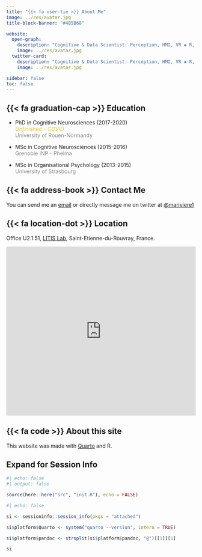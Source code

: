 ```yaml
---
title: "{{< fa user-tie >}} About Me"
image: ../res/avatar.jpg
title-block-banner: "#4B5B68"

website:
  open-graph:
    description: "Cognitive & Data Scientist: Perception, HMI, VR ◈ R, Stats, Bayes"
    image: ../res/avatar.jpg
  twitter-card:
    description: "Cognitive & Data Scientist: Perception, HMI, VR ◈ R, Stats, Bayes"
    image: ../res/avatar.jpg

sidebar: false
toc: false
---
```


## {{< fa graduation-cap >}} Education

- PhD in Cognitive Neurosciences (2017-2020)  
  [*Unfinished - COVID*]{.small style="color: #eac019"}  
  [University of Rouen-Normandy]{.small style="color: #888888"}

- MSc in Cognitive Neurosciences (2015-2016)  
  [Grenoble INP - Phelma]{.small style="color: #888888"}

- MSc in Organisational Psychology (2013-2015)  
  [University of Strasbourg]{.small style="color: #888888"}

## {{< fa address-book >}} Contact Me

You can send me an [email](mailto:marc.aurele.riviere+site@gmail.com) or directly message me on twitter at [@mariviere1](https://twitter.com/mariviere1)

## {{< fa location-dot >}} Location

Office U2.1.51, [LITIS Lab](https://litislab.fr/en/), Saint-Etienne-du-Rouvray, France.

<iframe src="https://www.google.com/maps/embed?pb=!1m14!1m8!1m3!1d2597.178095254828!2d1.068668!3d49.386623!3m2!1i1024!2i768!4f13.1!3m3!1m2!1s0x0%3A0x99721d01c683ed03!2sLitis!5e0!3m2!1sen!2sfr!4v1663157185844!5m2!1sen!2sfr" width="100%" height="450" style="border:0;" allowfullscreen="" loading="lazy" referrerpolicy="no-referrer-when-downgrade"></iframe>

## {{< fa code >}} About this site

This website was made with [Quarto](https://quarto.org/) and R.

:::{.callout-tip collapse="true"}

# Expand for Session Info

```r
#| echo: false
#| output: false

source(here::here("src", "init.R"), echo = FALSE)
```

```r
#| echo: false

si <- sessioninfo::session_info(pkgs = "attached")

si$platform$Quarto <- system("quarto --version", intern = TRUE)

si$platform$pandoc <- strsplit(si$platform$pandoc, "@")[[1]][1]

si
```

:::